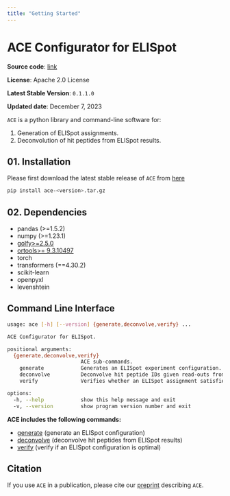```yaml
---
title: "Getting Started"
---
```


# ACE Configurator for ELISpot

**Source code**: [link](https://github.com/pirl-unc/ace)

**License**: Apache 2.0 License

**Latest Stable Version**: `0.1.1.0`

**Updated date**: December 7, 2023

`ACE` is a python library and command-line software for:

1. Generation of ELISpot assignments.
2. Deconvolution of hit peptides from ELISpot results.

## 01. Installation

Please first download the latest stable release of `ACE` from [here](https://github.com/pirl-unc/ace/releases)

```bash
pip install ace-<version>.tar.gz
```

## 02. Dependencies

* pandas (>=1.5.2)
* numpy (>=1.23.1)
* [golfy>=2.5.0](https://github.com/pirl-unc/golfy)
* [ortools>= 9.3.10497](https://developers.google.com/optimization/install)
* torch
* transformers (==4.30.2)
* scikit-learn
* openpyxl
* levenshtein

## **Command Line Interface**

```bash
usage: ace [-h] [--version] {generate,deconvolve,verify} ...

ACE Configurator for ELISpot.

positional arguments:
  {generate,deconvolve,verify}
                        ACE sub-commands.
    generate            Generates an ELISpot experiment configuration.
    deconvolve          Deconvolve hit peptide IDs given read-outs from an ELISpot experiment.
    verify              Verifies whether an ELISpot assignment satisfies all ACE constraints.

options:
  -h, --help            show this help message and exit
  -v, --version         show program version number and exit
```

**ACE includes the following commands:** 

* [generate](generate.qmd) (generate an ELISpot configuration)
* [deconvolve](deconvolve.qmd) (deconvolve hit peptides from ELISpot results)
* [verify](verify.qmd) (verify if an ELISpot configuration is optimal)

## **Citation**

If you use `ACE` in a publication, please cite our
[preprint](https://www.biorxiv.org/content/10.1101/2023.09.02.554864v1) describing `ACE`.

